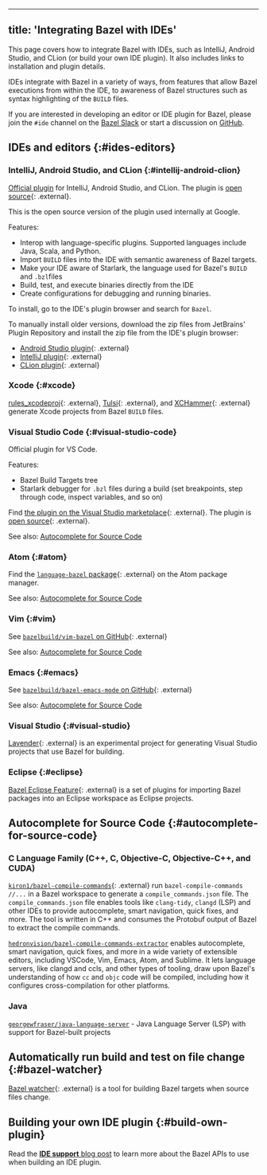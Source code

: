 
---
title: 'Integrating Bazel with IDEs'
---



This page covers how to integrate Bazel with IDEs, such as IntelliJ, Android
Studio, and CLion (or build your own IDE plugin). It also includes links to
installation and plugin details.

IDEs integrate with Bazel in a variety of ways, from features that allow Bazel
executions from within the IDE, to awareness of Bazel structures such as syntax
highlighting of the `BUILD` files.

If you are interested in developing an editor or IDE plugin for Bazel, please
join the `#ide` channel on the [Bazel Slack](https://slack.bazel.build) or start
a discussion on [GitHub](https://github.com/bazelbuild/bazel/discussions).

## IDEs and editors {:#ides-editors}

### IntelliJ, Android Studio, and CLion {:#intellij-android-clion}

[Official plugin](http://ij.bazel.build) for IntelliJ, Android Studio, and
CLion. The plugin is [open source](https://github.com/bazelbuild/intellij){: .external}.

This is the open source version of the plugin used internally at Google.

Features:

* Interop with language-specific plugins. Supported languages include Java,
  Scala, and Python.
* Import `BUILD` files into the IDE with semantic awareness of Bazel targets.
* Make your IDE aware of Starlark, the language used for Bazel's `BUILD` and
  `.bzl`files
* Build, test, and execute binaries directly from the IDE
* Create configurations for debugging and running binaries.

To install, go to the IDE's plugin browser and search for `Bazel`.

To manually install older versions, download the zip files from JetBrains'
Plugin Repository and install the zip file from the IDE's plugin browser:

*  [Android Studio
   plugin](https://plugins.jetbrains.com/plugin/9185-android-studio-with-bazel){: .external}
*  [IntelliJ
   plugin](https://plugins.jetbrains.com/plugin/8609-intellij-with-bazel){: .external}
*  [CLion plugin](https://plugins.jetbrains.com/plugin/9554-clion-with-bazel){: .external}

### Xcode {:#xcode}

[rules_xcodeproj](https://github.com/buildbuddy-io/rules_xcodeproj){: .external},
[Tulsi](https://tulsi.bazel.build){: .external}, and
[XCHammer](https://github.com/pinterest/xchammer){: .external} generate Xcode
projects from Bazel `BUILD` files.

### Visual Studio Code {:#visual-studio-code}

Official plugin for VS Code.

Features:

* Bazel Build Targets tree
* Starlark debugger for `.bzl` files during a build (set breakpoints, step
  through code, inspect variables, and so on)

Find [the plugin on the Visual Studio
marketplace](https://marketplace.visualstudio.com/items?itemName=BazelBuild.vscode-bazel){: .external}.
The plugin is [open source](https://github.com/bazelbuild/vscode-bazel){: .external}.

See also: [Autocomplete for Source Code](#autocomplete-for-source-code)

### Atom {:#atom}

Find the [`language-bazel` package](https://atom.io/packages/language-bazel){: .external}
on the Atom package manager.

See also: [Autocomplete for Source Code](#autocomplete-for-source-code)

### Vim {:#vim}

See [`bazelbuild/vim-bazel` on GitHub](https://github.com/bazelbuild/vim-bazel){: .external}

See also: [Autocomplete for Source Code](#autocomplete-for-source-code)

### Emacs {:#emacs}

See [`bazelbuild/bazel-emacs-mode` on
GitHub](https://github.com/bazelbuild/emacs-bazel-mode){: .external}

See also: [Autocomplete for Source Code](#autocomplete-for-source-code)

### Visual Studio {:#visual-studio}

[Lavender](https://github.com/tmandry/lavender){: .external} is an experimental project for
generating Visual Studio projects that use Bazel for building.

### Eclipse {:#eclipse}

[Bazel Eclipse Feature](https://github.com/salesforce/bazel-eclipse){: .external}
is a set of plugins for importing Bazel packages into an Eclipse workspace as
Eclipse projects.

## Autocomplete for Source Code {:#autocomplete-for-source-code}

### C Language Family (C++, C, Objective-C, Objective-C++, and CUDA)

[`kiron1/bazel-compile-commands`](https://github.com/kiron1/bazel-compile-commands){: .external}
run `bazel-compile-commands //...` in a Bazel workspace to generate a `compile_commands.json` file.
The `compile_commands.json` file enables tools like `clang-tidy`, `clangd` (LSP) and other IDEs to
provide autocomplete, smart navigation, quick fixes, and more. The tool is written in C++ and
consumes the Protobuf output of Bazel to extract the compile commands.

[`hedronvision/bazel-compile-commands-extractor`](https://github.com/hedronvision/bazel-compile-commands-extractor) enables autocomplete, smart navigation, quick fixes, and more in a wide variety of extensible editors, including VSCode, Vim, Emacs, Atom, and Sublime. It lets language servers, like clangd and ccls, and other types of tooling, draw upon Bazel's understanding of how `cc` and `objc` code will be compiled, including how it configures cross-compilation for other platforms.

### Java

[`georgewfraser/java-language-server`](https://github.com/georgewfraser/java-language-server) - Java Language Server (LSP) with support for Bazel-built projects

## Automatically run build and test on file change {:#bazel-watcher}

[Bazel watcher](https://github.com/bazelbuild/bazel-watcher){: .external} is a
tool for building Bazel targets when source files change.

## Building your own IDE plugin {:#build-own-plugin}

Read the [**IDE support** blog
post](https://blog.bazel.build/2016/06/10/ide-support.html) to learn more about
the Bazel APIs to use when building an IDE plugin.
